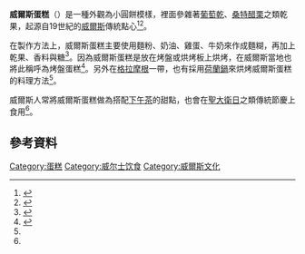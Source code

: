 {{NoteTA
|1=zh-hans:威尔士; zh-hk:威爾斯; zh-tw:威爾斯;
|2=zh-hans:奶油; zh-hk:牛油; zh-tw:奶油;
}}
{{Infobox food
| name = 威爾斯蛋糕
| image = Welsh cakes (8768378691).jpg
| caption = 一盤擺飾好的威爾斯蛋糕
| country = [[威爾斯|威爾斯]]
| year = 約19世紀
| type = [[蛋糕|蛋糕]]
| main_ingredient  = [[麵粉|麵粉]]、[[黄油|奶油]]、[[雞蛋|雞蛋]]、[[牛奶|牛奶]]、[[葡萄乾|葡萄乾]]或[[桑特醋栗|桑特醋栗]]之類乾果
}}
'''威爾斯蛋糕'''（{{lang-cy|Picau ar y maen、Cacen gri或是Teisen gri}}）是一種外觀為小圓餅模樣，裡面參雜著[[葡萄乾|葡萄乾]]、[[桑特醋栗|桑特醋栗]]之類乾果，起源自19世紀的[[威爾斯|威爾斯]]傳統點心<ref>{{cite web |url=https://www.bbc.co.uk/food/recipes/welsh_cakes_16706 |title=Traditional Welsh cakes |work=[[BBC|BBC]] |author=Mary Hamilton |date= |accessdate=2020-11-27 |archive-date=2020-12-06 |archive-url=https://web.archive.org/web/20201206034156/https://www.bbc.co.uk/food/recipes/welsh_cakes_16706 |dead-url=no }}</ref><ref>{{cite book |title=Encyclopaedia of Wales |author=John Davies、Nigel Jenkins、Menna Baines、Peredur I. Lynch |publisher=University of Wales Press |date=2008-01-31 |isbn=978-070-8-31953-6 |page=931頁}}</ref>。

在製作方法上，威爾斯蛋糕主要使用麵粉、奶油、雞蛋、牛奶來作成麵糊，再加上乾果、香料與糖<ref>{{cite web |url=https://www.visitwales.com/things-do/food-and-drink/welsh-food/traditional-welsh-cakes-recipe |title=Make your own delicious Welsh cakes |work=Visit Wales |accessdate=2020-11-27 |archive-date=2021-03-01 |archive-url=https://web.archive.org/web/20210301151055/https://www.visitwales.com/things-do/food-and-drink/welsh-food/traditional-welsh-cakes-recipe |dead-url=no }}</ref>。因為威爾斯蛋糕是放在烤盤或烘烤板上烘烤，在威爾斯當地也將此稱呼為烤盤蛋糕<ref name="NewsWales">{{cite web |url=http://www.newswales.co.uk/index.cfm?id=10569 |archive-url=https://web.archive.org/web/20140811055146/http://www.newswales.co.uk/index.cfm?id=10569 |dead-url=yes |title=Fast facts about Welsh cakes - and a recipe |work=News Wales |date=2007-02-07 |archive-date=2014-08-11 |accessdate=2020-11-27 }}</ref>。另外在[[格拉摩根|格拉摩根]]一帶，也有採用[[荷蘭鍋|荷蘭鍋]]來烘烤威爾斯蛋糕的料理方法<ref name="NewsWales"/>。

威爾斯人常將威爾斯蛋糕做為搭配[[下午茶|下午茶]]的甜點，也會在[[聖大衛日|聖大衛日]]之類傳統節慶上食用<ref name="NewsWales"/>。

{{Gallery
|width=240 | height=240
|align=center
|File:Welsh cake being punched out.jpg
|一間正在製作威爾斯蛋糕的現場。
|File:Welsh cakes on a bake stone.jpg
|放在烘烤板上烘烤的威爾斯蛋糕。
|File:Welsh cakes produced by Tan y Castell.jpg
|包裝零售的威爾斯蛋糕。
|File:Welsh cakes.jpg
|擺在店舖販售威爾斯蛋糕。
}}

== 參考資料 ==
{{Commons category|Welsh cakes|威爾斯蛋糕}}
{{reflist}}
{{蛋糕}}
{{Authority control}}

[[Category:蛋糕|Category:蛋糕]]
[[Category:威尔士饮食|Category:威尔士饮食]]
[[Category:威爾斯文化|Category:威爾斯文化]]